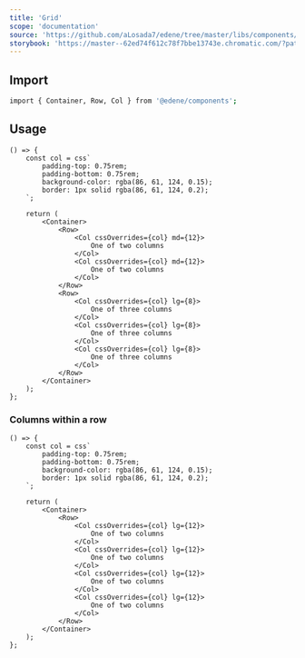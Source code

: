```yaml
---
title: 'Grid'
scope: 'documentation'
source: 'https://github.com/aLosada7/edene/tree/master/libs/components/src/Grid'
storybook: 'https://master--62ed74f612c78f7bbe13743e.chromatic.com/?path=/story/components-grid--three-cols'
---
```


## Import

```bash
import { Container, Row, Col } from '@edene/components';
```

## Usage

```tsx
() => {
    const col = css`
        padding-top: 0.75rem;
        padding-bottom: 0.75rem;
        background-color: rgba(86, 61, 124, 0.15);
        border: 1px solid rgba(86, 61, 124, 0.2);
    `;

    return (
        <Container>
            <Row>
                <Col cssOverrides={col} md={12}>
                    One of two columns
                </Col>
                <Col cssOverrides={col} md={12}>
                    One of two columns
                </Col>
            </Row>
            <Row>
                <Col cssOverrides={col} lg={8}>
                    One of three columns
                </Col>
                <Col cssOverrides={col} lg={8}>
                    One of three columns
                </Col>
                <Col cssOverrides={col} lg={8}>
                    One of three columns
                </Col>
            </Row>
        </Container>
    );
};
```

### Columns within a row

```tsx
() => {
    const col = css`
        padding-top: 0.75rem;
        padding-bottom: 0.75rem;
        background-color: rgba(86, 61, 124, 0.15);
        border: 1px solid rgba(86, 61, 124, 0.2);
    `;

    return (
        <Container>
            <Row>
                <Col cssOverrides={col} lg={12}>
                    One of two columns
                </Col>
                <Col cssOverrides={col} lg={12}>
                    One of two columns
                </Col>
                <Col cssOverrides={col} lg={12}>
                    One of two columns
                </Col>
                <Col cssOverrides={col} lg={12}>
                    One of two columns
                </Col>
            </Row>
        </Container>
    );
};
```
